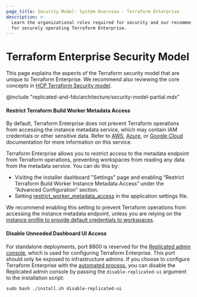 ```yaml
---
page_title: Security Model- System Overview - Terraform Enterprise
description: >-
  Learn the organizational roles required for security and our recommendations
  for securely operating Terraform Enterprise.
---
```


# Terraform Enterprise Security Model

This page explains the aspects of the Terraform security model that are unique to Terraform Enterprise. We recommend also reviewing the core concepts in [HCP Terraform Security model](/terraform/cloud-docs/architectural-details/security-model).

@include "replicated-and-fdo/architecture/security-model-partial.mdx"

#### Restrict Terraform Build Worker Metadata Access

By default, Terraform Enterprise does not prevent Terraform operations from accessing the instance metadata service, which may contain IAM credentials or other sensitive data. Refer to [AWS](https://docs.aws.amazon.com/AWSEC2/latest/UserGuide/ec2-instance-metadata.html), [Azure](https://docs.microsoft.com/en-us/azure/virtual-machines/windows/instance-metadata-service?tabs=windows), or [Google Cloud](https://cloud.google.com/compute/docs/storing-retrieving-metadata) documentation for more information on this service.

Terraform Enterprise allows you to restrict access to the metadata endpoint from Terraform operations, preventing workspaces from reading any data from the metadata service. You can do this by:

- Visiting the installer dashboard "Settings" page and enabling “Restrict Terraform Build Worker Instance Metadata Access” under the “Advanced Configuration” section.
- Setting [restrict_worker_metadata_access](/terraform/enterprise/replicated/install/automated/automating-the-installer#restrict_worker_metadata_access) in the application settings file.

We recommend enabling this setting to prevent Terraform operations from accessing the instance metadata endpoint, unless you are relying on the [instance profile to provide default credentials to workspaces](/terraform/enterprise/replicated/install/pre-install-checklist#instance-profile-as-default-credentials).

#### Disable Unneeded Dashboard UI Access

For standalone deployments, port 8800 is reserved for the [Replicated admin console](/terraform/enterprise/application-administration/admin-access), which is used for configuring Terraform Enterprise. This port should only be exposed to infrastructure admins. If you choose to configure Terraform Enterprise with the [automated process](/terraform/enterprise/replicated/install/automated/automating-the-installer), you can disable the Replicated admin console by passing the `disable-replicated-ui` argument to the installation script:

`sudo bash ./install.sh disable-replicated-ui`
